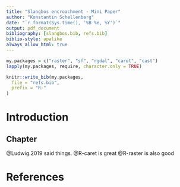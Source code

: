 ```yaml
---
title: "Slangbos encroachment - Mini Paper"
author: "Konstantin Schellenberg"
date: "`r format(Sys.time(), '%B %e, %Y')`"
output: pdf_document
bibliography: [slangbos.bib, refs.bib]
biblio-style: apalike
always_allow_html: true
---
```


```r

my.packages = c("raster", "sf", "rgdal", "caret", "cast")
lapply(my.packages, require, character.only = TRUE)
```


```r
knitr::write_bib(my.packages,
  file = "refs.bib",
  prefix = "R-"
)

```


# Introduction
## Chapter

@Ludwig.2019 said things.
@R-caret is great
@R-raster is also good

# References

